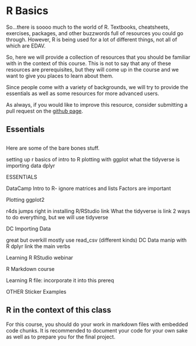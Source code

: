 # R Basics {#basics}

So...there is soooo much to the world of R. Textbooks, cheatsheets, exercises, packages, and other buzzwords full of resources you could go through. However, R is being used for a lot of different things, not all of which are EDAV. 

So, here we will provide a collection of resources that you should be familiar with in the context of this course. This is not to say that any of these resources are prerequisites, but they will come up in the course and we want to give you places to learn about them.

Since people come with a variety of backgrounds, we will try to provide the essentials as well as some resources for more advanced users.

As always, if you would like to improve this resource, consider submitting a pull request on the [github page](https://github.com/jtr13/EDAV).

## Essentials

## 





Here are some of the bare bones stuff.

setting up r basics of intro to R plotting with ggplot what the tidyverse is importing data dplyr

ESSENTIALS

DataCamp Intro to R- ignore matrices and lists Factors are important

Plotting ggplot2

r4ds jumps right in installing R/RStudio link What the tidyverse is link 2 ways to do everything, but we will use tidyverse

DC Importing Data

great but overkill
mostly use read_csv (different kinds)
DC Data manip with R dplyr link the main verbs

Learning R RStudio webinar

R Markdown course

Learning R file: incorporate it into this prereq

OTHER Sticker Examples



## R in the context of this class

For this course, you should do your work in markdown files with embedded code chunks. It is recommended to document your code for your own sake as well as to prepare you for the final project.




